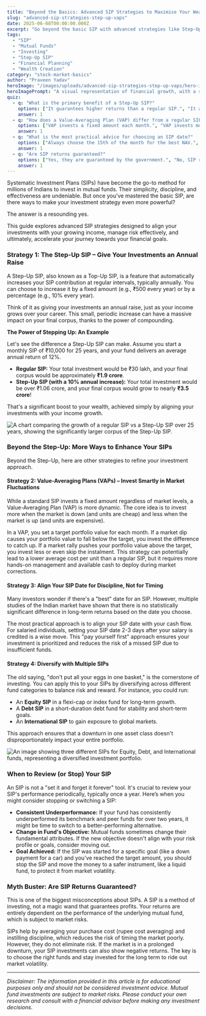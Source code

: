 ```yaml
---
title: "Beyond the Basics: Advanced SIP Strategies to Maximise Your Wealth"
slug: "advanced-sip-strategies-step-up-vaps"
date: 2025-06-08T00:00:00.000Z
excerpt: "Go beyond the basic SIP with advanced strategies like Step-Up SIPs and Value-Averaging Plans. Learn how to align your investments with your income, diversify effectively, and review your portfolio to maximize your wealth creation journey."
tags:
  - "SIP"
  - "Mutual Funds"
  - "Investing"
  - "Step-Up SIP"
  - "Financial Planning"
  - "Wealth Creation"
category: "stock-market-basics"
author: "Praveen Yadav"
heroImage: "/images/uploads/advanced-sip-strategies-step-up-vaps/hero-image.jpg"
heroImagePrompt: "A visual representation of financial growth, with a small plant growing into a large tree with coins as leaves, symbolizing the power of advanced SIP strategies."
quiz:
  - q: "What is the primary benefit of a Step-Up SIP?"
    options: ["It guarantees higher returns than a regular SIP.", "It automatically increases your investment amount periodically.", "It invests only in high-growth stocks."]
    answer: 1
  - q: "How does a Value-Averaging Plan (VAP) differ from a regular SIP?"
    options: ["VAP invests a fixed amount each month.", "VAP invests more when the market is low and less when it is high.", "VAP is only for short-term investments."]
    answer: 1
  - q: "What is the most practical advice for choosing an SIP date?"
    options: ["Always choose the 15th of the month for the best NAV.", "Align it with your salary credit date to ensure funds are available.", "The date does not matter at all."]
    answer: 1
  - q: "Are SIP returns guaranteed?"
    options: ["Yes, they are guaranteed by the government.", "No, SIP returns are linked to market performance and are not guaranteed.", "Yes, but only in debt funds."]
    answer: 1
---
```


Systematic Investment Plans (SIPs) have become the go-to method for millions of Indians to invest in mutual funds. Their simplicity, discipline, and effectiveness are undeniable. But once you've mastered the basic SIP, are there ways to make your investment strategy even more powerful?

The answer is a resounding yes.

This guide explores advanced SIP strategies designed to align your investments with your growing income, manage risk effectively, and ultimately, accelerate your journey towards your financial goals.

### Strategy 1: The Step-Up SIP – Give Your Investments an Annual Raise

A Step-Up SIP, also known as a Top-Up SIP, is a feature that automatically increases your SIP contribution at regular intervals, typically annually. You can choose to increase it by a fixed amount (e.g., ₹500 every year) or by a percentage (e.g., 10% every year).

Think of it as giving your investments an annual raise, just as your income grows over your career. This small, periodic increase can have a massive impact on your final corpus, thanks to the power of compounding.

**The Power of Stepping Up: An Example**

Let's see the difference a Step-Up SIP can make. Assume you start a monthly SIP of ₹10,000 for 25 years, and your fund delivers an average annual return of 12%.

*   **Regular SIP:** Your total investment would be ₹30 lakh, and your final corpus would be approximately **₹1.9 crore**.
*   **Step-Up SIP (with a 10% annual increase):** Your total investment would be over ₹1.06 crore, and your final corpus would grow to nearly **₹3.5 crore**!

That's a significant boost to your wealth, achieved simply by aligning your investments with your income growth.

![A chart comparing the growth of a regular SIP vs a Step-Up SIP over 25 years, showing the significantly larger corpus of the Step-Up SIP.](/images/uploads/advanced-sip-strategies-step-up-vaps/step-up-sip-comparison.png)

### Beyond the Step-Up: More Ways to Enhance Your SIPs

Beyond the Step-Up, here are other strategies to refine your investment approach.

#### Strategy 2: Value-Averaging Plans (VAPs) – Invest Smartly in Market Fluctuations

While a standard SIP invests a fixed amount regardless of market levels, a Value-Averaging Plan (VAP) is more dynamic. The core idea is to invest more when the market is down (and units are cheap) and less when the market is up (and units are expensive).

In a VAP, you set a target portfolio value for each month. If a market dip causes your portfolio value to fall below the target, you invest the difference to catch up. If a market rally pushes your portfolio value above the target, you invest less or even skip the instalment. This strategy can potentially lead to a lower average cost per unit than a regular SIP, but it requires more hands-on management and available cash to deploy during market corrections.

#### Strategy 3: Align Your SIP Date for Discipline, Not for Timing

Many investors wonder if there's a "best" date for an SIP. However, multiple studies of the Indian market have shown that there is no statistically significant difference in long-term returns based on the date you choose.

The most practical approach is to align your SIP date with your cash flow. For salaried individuals, setting your SIP date 2-3 days after your salary is credited is a wise move. This "pay yourself first" approach ensures your investment is prioritized and reduces the risk of a missed SIP due to insufficient funds.

#### Strategy 4: Diversify with Multiple SIPs

The old saying, "don't put all your eggs in one basket," is the cornerstone of investing. You can apply this to your SIPs by diversifying across different fund categories to balance risk and reward. For instance, you could run:

*   An **Equity SIP** in a flexi-cap or index fund for long-term growth.
*   A **Debt SIP** in a short-duration debt fund for stability and short-term goals.
*   An **International SIP** to gain exposure to global markets.

This approach ensures that a downturn in one asset class doesn't disproportionately impact your entire portfolio.

![An image showing three different SIPs for Equity, Debt, and International funds, representing a diversified investment portfolio.](/images/uploads/advanced-sip-strategies-step-up-vaps/diversified-sips.png)

### When to Review (or Stop) Your SIP

An SIP is not a "set it and forget it forever" tool. It's crucial to review your SIP's performance periodically, typically once a year. Here’s when you might consider stopping or switching a SIP:

*   **Consistent Underperformance:** If your fund has consistently underperformed its benchmark and peer funds for over two years, it might be time to switch to a better-performing alternative.
*   **Change in Fund's Objective:** Mutual funds sometimes change their fundamental attributes. If the new objective doesn't align with your risk profile or goals, consider moving out.
*   **Goal Achieved:** If the SIP was started for a specific goal (like a down payment for a car) and you've reached the target amount, you should stop the SIP and move the money to a safer instrument, like a liquid fund, to protect it from market volatility.

### Myth Buster: Are SIP Returns Guaranteed?

This is one of the biggest misconceptions about SIPs. A SIP is a method of investing, not a magic wand that guarantees profits. Your returns are entirely dependent on the performance of the underlying mutual fund, which is subject to market risks.

SIPs help by averaging your purchase cost (rupee cost averaging) and instilling discipline, which reduces the risk of timing the market poorly. However, they do not eliminate risk. If the market is in a prolonged downturn, your SIP investments can also show negative returns. The key is to choose the right funds and stay invested for the long term to ride out market volatility.

---

*Disclaimer: The information provided in this article is for educational purposes only and should not be considered investment advice. Mutual fund investments are subject to market risks. Please conduct your own research and consult with a financial advisor before making any investment decisions.*